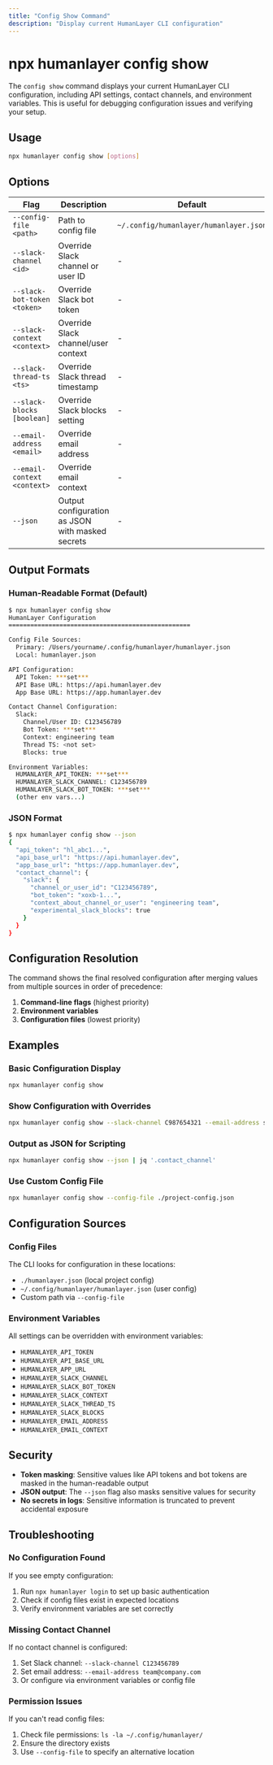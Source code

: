 ```yaml
---
title: "Config Show Command"
description: "Display current HumanLayer CLI configuration"
---
```


# npx humanlayer config show

The `config show` command displays your current HumanLayer CLI configuration, including API settings, contact channels, and environment variables. This is useful for debugging configuration issues and verifying your setup.

## Usage

```bash
npx humanlayer config show [options]
```

## Options

| Flag                        | Description                                      | Default                                |
| --------------------------- | ------------------------------------------------ | -------------------------------------- |
| `--config-file <path>`      | Path to config file                              | `~/.config/humanlayer/humanlayer.json` |
| `--slack-channel <id>`      | Override Slack channel or user ID                | -                                      |
| `--slack-bot-token <token>` | Override Slack bot token                         | -                                      |
| `--slack-context <context>` | Override Slack channel/user context              | -                                      |
| `--slack-thread-ts <ts>`    | Override Slack thread timestamp                  | -                                      |
| `--slack-blocks [boolean]`  | Override Slack blocks setting                    | -                                      |
| `--email-address <email>`   | Override email address                           | -                                      |
| `--email-context <context>` | Override email context                           | -                                      |
| `--json`                    | Output configuration as JSON with masked secrets | -                                      |

## Output Formats

### Human-Readable Format (Default)

```bash
$ npx humanlayer config show
HumanLayer Configuration
==================================================

Config File Sources:
  Primary: /Users/yourname/.config/humanlayer/humanlayer.json
  Local: humanlayer.json

API Configuration:
  API Token: ***set***
  API Base URL: https://api.humanlayer.dev
  App Base URL: https://app.humanlayer.dev

Contact Channel Configuration:
  Slack:
    Channel/User ID: C123456789
    Bot Token: ***set***
    Context: engineering team
    Thread TS: <not set>
    Blocks: true

Environment Variables:
  HUMANLAYER_API_TOKEN: ***set***
  HUMANLAYER_SLACK_CHANNEL: C123456789
  HUMANLAYER_SLACK_BOT_TOKEN: ***set***
  (other env vars...)
```

### JSON Format

```bash
$ npx humanlayer config show --json
{
  "api_token": "hl_abc1...",
  "api_base_url": "https://api.humanlayer.dev",
  "app_base_url": "https://app.humanlayer.dev",
  "contact_channel": {
    "slack": {
      "channel_or_user_id": "C123456789",
      "bot_token": "xoxb-1...",
      "context_about_channel_or_user": "engineering team",
      "experimental_slack_blocks": true
    }
  }
}
```

## Configuration Resolution

The command shows the final resolved configuration after merging values from multiple sources in order of precedence:

1. **Command-line flags** (highest priority)
2. **Environment variables**
3. **Configuration files** (lowest priority)

## Examples

### Basic Configuration Display

```bash
npx humanlayer config show
```

### Show Configuration with Overrides

```bash
npx humanlayer config show --slack-channel C987654321 --email-address support@company.com
```

### Output as JSON for Scripting

```bash
npx humanlayer config show --json | jq '.contact_channel'
```

### Use Custom Config File

```bash
npx humanlayer config show --config-file ./project-config.json
```

## Configuration Sources

### Config Files

The CLI looks for configuration in these locations:

- `./humanlayer.json` (local project config)
- `~/.config/humanlayer/humanlayer.json` (user config)
- Custom path via `--config-file`

### Environment Variables

All settings can be overridden with environment variables:

- `HUMANLAYER_API_TOKEN`
- `HUMANLAYER_API_BASE_URL`
- `HUMANLAYER_APP_URL`
- `HUMANLAYER_SLACK_CHANNEL`
- `HUMANLAYER_SLACK_BOT_TOKEN`
- `HUMANLAYER_SLACK_CONTEXT`
- `HUMANLAYER_SLACK_THREAD_TS`
- `HUMANLAYER_SLACK_BLOCKS`
- `HUMANLAYER_EMAIL_ADDRESS`
- `HUMANLAYER_EMAIL_CONTEXT`

## Security

- **Token masking**: Sensitive values like API tokens and bot tokens are masked in the human-readable output
- **JSON output**: The `--json` flag also masks sensitive values for security
- **No secrets in logs**: Sensitive information is truncated to prevent accidental exposure

## Troubleshooting

### No Configuration Found

If you see empty configuration:

1. Run `npx humanlayer login` to set up basic authentication
2. Check if config files exist in expected locations
3. Verify environment variables are set correctly

### Missing Contact Channel

If no contact channel is configured:

1. Set Slack channel: `--slack-channel C123456789`
2. Set email address: `--email-address team@company.com`
3. Or configure via environment variables or config file

### Permission Issues

If you can't read config files:

1. Check file permissions: `ls -la ~/.config/humanlayer/`
2. Ensure the directory exists
3. Use `--config-file` to specify an alternative location
